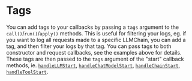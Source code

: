 # Tags

You can add tags to your callbacks by passing a `tags` argument to the `call()`/`run()`/`apply()` methods. This is useful for filtering your logs, eg. if you want to log all requests made to a specific LLMChain, you can add a tag, and then filter your logs by that tag. You can pass tags to both constructor and request callbacks, see the examples above for details. These tags are then passed to the `tags` argument of the "start" callback methods, ie. [`handleLLMStart`](https://api.js.langchain.com/interfaces/callbacks.CallbackHandlerMethods.html#handleLLMStart), [`handleChatModelStart`](https://api.js.langchain.com/interfaces/callbacks.CallbackHandlerMethods.html#handleChatModelStart), [`handleChainStart`](https://api.js.langchain.com/interfaces/callbacks.CallbackHandlerMethods.html#handleChainStart), [`handleToolStart`](https://api.js.langchain.com/interfaces/callbacks.CallbackHandlerMethods.html#handleToolStart).
